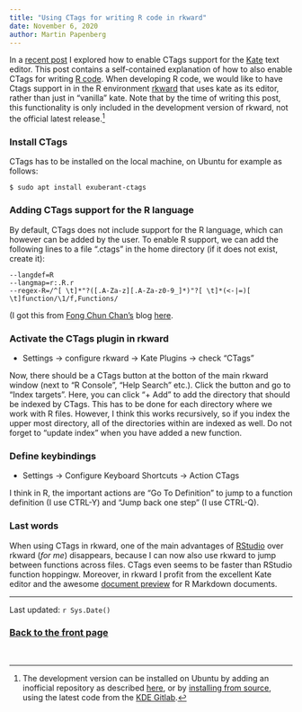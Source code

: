 ```yaml
---
title: "Using CTags for writing R code in rkward"
date: November 6, 2020
author: Martin Papenberg
---
```


In a [recent post](33_ctags.html) I explored how to enable CTags support for the 
[Kate](https://kate-editor.org/) text editor. This post contains a 
self-contained explanation of how to also enable CTags for writing [R 
code](https://cran.r-project.org/). When developing R code, we would like to 
have Ctags support in in the R environment [rkward](https://rkward.kde.org) that 
uses kate as its editor, rather than just in "vanilla" kate. Note that by the 
time of writing this post, this functionality is only included in the 
development version of rkward, not the official latest release.[^devel]

[^devel]: The development version can be installed on Ubuntu by adding an 
inofficial repository as described 
[here](https://rkward.kde.org/Binaries_and_Build_Scripts.html), or by 
[installing from source](https://rkward.kde.org/Building_RKWard_From_Source.html),
using the latest code from the [KDE Gitlab](https://invent.kde.org/education/rkward).

### Install CTags 

CTags has to be installed on the local machine, on Ubuntu for example as follows:

```
$ sudo apt install exuberant-ctags
```

### Adding CTags support for the R language

By default, CTags does not include support for the R language, which can however 
can be added by the user. To enable R support, we can add the following lines to 
a file ".ctags" in the home directory (if it does not exist, create it):

```
--langdef=R
--langmap=r:.R.r
--regex-R=/^[ \t]*"?([.A-Za-z][.A-Za-z0-9_]*)"?[ \t]*(<-|=)[ \t]function/\1/f,Functions/
```


(I got this from [Fong Chun Chan's](https://tinyheero.github.io/about/) blog 
[here](https://tinyheero.github.io/2017/05/13/r-vim-ctags.html).

### Activate the CTags plugin in rkward

* Settings -> configure rkward -> Kate Plugins -> check "CTags"

Now, there should be a CTags button at the botton of the main rkward window 
(next to "R Console", "Help Search" etc.). Click the button and go to "Index 
targets". Here, you can click "+ Add" to add the directory that should be 
indexed by CTags. This has to be done for each directory where we work with R 
files. However, I think this works recursively, so if you index the upper most 
directory, all of the directories within are indexed as well. Do not forget to 
"update index" when you have added a new function.

### Define keybindings 

* Settings -> Configure Keyboard Shortcuts -> Action CTags

I think in R, the important actions are "Go To Definition" to jump to a function 
definition (I use CTRL-Y) and "Jump back one step" (I use CTRL-Q).

### Last words

When using CTags in rkward, one of the main advantages of 
[RStudio](https://rstudio.com/) over rkward (*for me*) disappears, because I can 
now also use rkward to jump between functions across files. CTags even seems to 
be faster than RStudio function hoppingw. Moreover, in rkward I profit from the 
excellent Kate editor and the awesome [document preview](07_SettingUpKate.html) 
for R Markdown documents.

---

Last updated: `r Sys.Date()`

### <a href="index.html">Back to the front page</a>

&nbsp;
